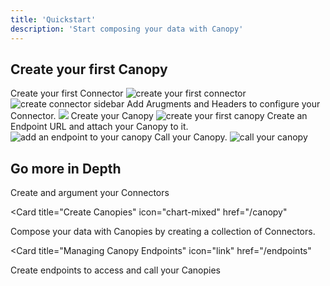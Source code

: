 ```yaml
---
title: 'Quickstart'
description: 'Start composing your data with Canopy'
---
```


## Create your first Canopy

<Steps>

  <Step>
    Create your first Connector
    <img src="/images/quickstart/create-your-first-connector.png" alt="create your first connector"/>
    <img src="/images/connector/open-sidebar.png" alt="create connector sidebar"/>
  </Step>

  <Step>
    Add Arugments and Headers to configure your Connector.
    <img src="/images/connector/configured-sidebar.png"/>
  </Step>

  <Step>
    Create your Canopy
    <img src="/images/create-first-canopy.png" alt="create your first canopy"/>
  </Step>

  <Step>
    Create an Endpoint URL and attach your Canopy to it.
    <img src="/images/create-your-first-endpoint.png" alt="add an endpoint to your canopy"/>
  </Step>

  <Step>
    Call your Canopy.
    <img src="/images/call-your-canopy.png" alt="call your canopy"/>
  </Step>

</Steps>

## Go more in Depth
<CardGroup>
  <Card title="Connectors" icon="" href="/connectors">
    Create and argument your Connectors
  </Card>

  <Card
    title="Create Canopies"
    icon="chart-mixed"
    href="/canopy"
  >
  Compose your data with Canopies by creating a collection of Connectors.
  </Card>

  <Card
    title="Managing Canopy Endpoints"
    icon="link"
    href="/endpoints"
  >
  Create endpoints to access and call your Canopies
  </Card>

</CardGroup>
